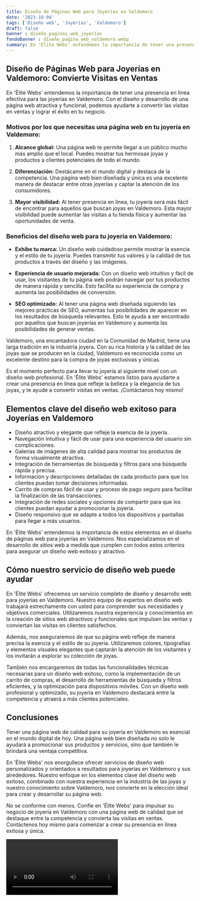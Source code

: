 ```yaml
---
title: Diseño de Páginas Web para Joyerías en Valdemoro
date: '2023-10-04'
tags: ['Diseño web', 'Joyerías', 'Valdemoro']
draft: false
banner : diseño_paginas_web_joyerías
fondoBanner : diseño_pagina_web_valdemoro.webp
summary: En 'Élite Webs' entendemos la importancia de tener una presencia en línea efectiva para las joyerías en Valdemoro. Con el diseño y desarrollo de una página web atractiva y funcional, podemos ayudarte a convertir las visitas en ventas y lograr el éxito en tu negocio.
---
```


## Diseño de Páginas Web para Joyerías en Valdemoro: Convierte Visitas en Ventas

En 'Élite Webs' entendemos la importancia de tener una presencia en línea efectiva para las joyerías en Valdemoro. Con el diseño y desarrollo de una página web atractiva y funcional, podemos ayudarte a convertir las visitas en ventas y lograr el éxito en tu negocio.

### Motivos por los que necesitas una página web en tu joyería en Valdemoro:

1. **Alcance global:** Una página web te permite llegar a un público mucho más amplio que el local. Puedes mostrar tus hermosas joyas y productos a clientes potenciales de todo el mundo.

2. **Diferenciación:** Destácame en el mundo digital y destaca de la competencia. Una página web bien diseñada y única es una excelente manera de destacar entre otras joyerías y captar la atención de los consumidores.

3. **Mayor visibilidad:** Al tener presencia en línea, tu joyería será más fácil de encontrar para aquellos que buscan joyas en Valdemoro. Esta mayor visibilidad puede aumentar las visitas a tu tienda física y aumentar las oportunidades de venta.

### Beneficios del diseño web para tu joyería en Valdemoro:

- **Exhibe tu marca:** Un diseño web cuidadoso permite mostrar la esencia y el estilo de tu joyería. Puedes transmitir tus valores y la calidad de tus productos a través del diseño y las imágenes.

- **Experiencia de usuario mejorada:** Con un diseño web intuitivo y fácil de usar, los visitantes de tu página web podrán navegar por tus productos de manera rápida y sencilla. Esto facilita su experiencia de compra y aumenta las posibilidades de conversión.

- **SEO optimizado:** Al tener una página web diseñada siguiendo las mejores prácticas de SEO, aumentas tus posibilidades de aparecer en los resultados de búsqueda relevantes. Esto te ayuda a ser encontrado por aquellos que buscan joyerías en Valdemoro y aumenta las posibilidades de generar ventas.

Valdemoro, una encantadora ciudad en la Comunidad de Madrid, tiene una larga tradición en la industria joyera. Con su rica historia y la calidad de las joyas que se producen en la ciudad, Valdemoro es reconocida como un excelente destino para la compra de joyas exclusivas y únicas.

Es el momento perfecto para llevar tu joyería al siguiente nivel con un diseño web profesional. En 'Élite Webs' estamos listos para ayudarte a crear una presencia en línea que refleje la belleza y la elegancia de tus joyas, y te ayude a convertir visitas en ventas. ¡Contáctanos hoy mismo!

<GifSeo />

<Cta />

## Elementos clave del diseño web exitoso para Joyerías en Valdemoro

- Diseño atractivo y elegante que refleje la esencia de la joyería.
- Navegación intuitiva y fácil de usar para una experiencia del usuario sin complicaciones.
- Galerías de imágenes de alta calidad para mostrar los productos de forma visualmente atractiva.
- Integración de herramientas de búsqueda y filtros para una búsqueda rápida y precisa.
- Información y descripciones detalladas de cada producto para que los clientes puedan tomar decisiones informadas.
- Carrito de compras fácil de usar y proceso de pago seguro para facilitar la finalización de las transacciones.
- Integración de redes sociales y opciones de compartir para que los clientes puedan ayudar a promocionar la joyería.
- Diseño responsivo que se adapte a todos los dispositivos y pantallas para llegar a más usuarios.

En 'Élite Webs' entendemos la importancia de estos elementos en el diseño de páginas web para joyerías en Valdemoro. Nos especializamos en el desarrollo de sitios web a medida que cumplen con todos estos criterios para asegurar un diseño web exitoso y atractivo.

## Cómo nuestro servicio de diseño web puede ayudar

En 'Élite Webs' ofrecemos un servicio completo de diseño y desarrollo web para joyerías en Valdemoro. Nuestro equipo de expertos en diseño web trabajará estrechamente con usted para comprender sus necesidades y objetivos comerciales. Utilizaremos nuestra experiencia y conocimientos en la creación de sitios web atractivos y funcionales que impulsen las ventas y conviertan las visitas en clientes satisfechos.

Además, nos aseguraremos de que su página web refleje de manera precisa la esencia y el estilo de su joyería. Utilizaremos colores, tipografías y elementos visuales elegantes que captarán la atención de los visitantes y los invitarán a explorar su colección de joyas.

También nos encargaremos de todas las funcionalidades técnicas necesarias para un diseño web exitoso, como la implementación de un carrito de compras, el desarrollo de herramientas de búsqueda y filtros eficientes, y la optimización para dispositivos móviles. Con un diseño web profesional y optimizado, su joyería en Valdemoro destacará entre la competencia y atraerá a más clientes potenciales.

## Conclusiones

Tener una página web de calidad para su joyería en Valdemoro es esencial en el mundo digital de hoy. Una página web bien diseñada no solo le ayudará a promocionar sus productos y servicios, sino que también le brindará una ventaja competitiva.

En 'Élite Webs' nos enorgullece ofrecer servicios de diseño web personalizados y orientados a resultados para joyerías en Valdemoro y sus alrededores. Nuestro enfoque en los elementos clave del diseño web exitoso, combinado con nuestra experiencia en la industria de las joyas y nuestro conocimiento sobre Valdemoro, nos convierte en la elección ideal para crear y desarrollar su página web.

No se conforme con menos. Confíe en 'Élite Webs' para impulsar su negocio de joyería en Valdemoro con una página web de calidad que se destaque entre la competencia y convierta las visitas en ventas. Contáctenos hoy mismo para comenzar a crear su presencia en línea exitosa y única.

<Video />

<CtaBot job='Joyerías' city='Valdemoro'/>

<Gmaps query='Valdemoro+españa+maps' />